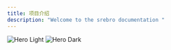 ```yaml
---
title: 项目介绍
description: "Welcome to the srebro documentation "
---
```




<img
  className="block dark:hidden"
  src="/images/index-light.webp"
  alt="Hero Light"
/>
<img
  className="hidden dark:block"
  src="/images/index-dark.webp"
  alt="Hero Dark"
/>
